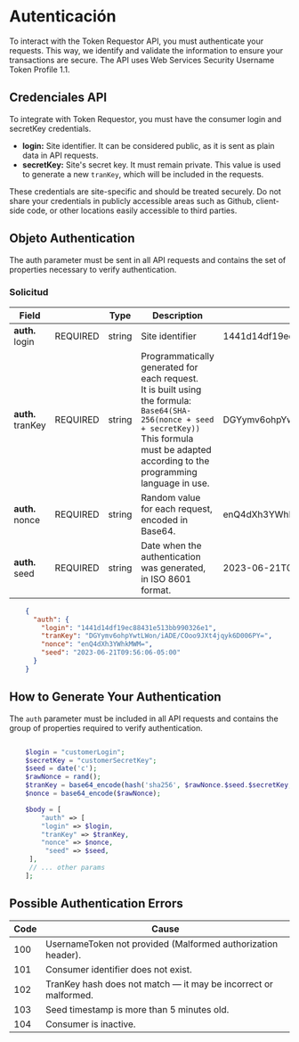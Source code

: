 # Autenticación


To interact with the Token Requestor API, you must authenticate your requests.
This way, we identify and validate the information to ensure your transactions are secure.
The API uses Web Services Security Username Token Profile 1.1.

## Credenciales API

To integrate with Token Requestor, you must have the consumer login and secretKey credentials.

- **login:** Site identifier. It can be considered public, as it is sent as plain data in API requests.
- **secretKey:** Site's secret key. It must remain private. This value is used to generate
a new `tranKey`, which will be included in the requests.


<Note>
    These credentials are site-specific and should be treated securely. Do not share your
    credentials in publicly accessible areas such as Github, client-side code, or other
    locations easily accessible to third parties.
</Note>

## Objeto Authentication
The auth parameter must be sent in all API requests and contains the set of properties necessary to verify authentication.

### Solicitud

| Field             |                                                                | Type   | Description                                                                                                                                                                                                    | Example                                      |
|-------------------|----------------------------------------------------------------|--------|----------------------------------------------------------------------------------------------------------------------------------------------------------------------------------------------------------------|----------------------------------------------|
| **auth.** login   | <span class="text-teal-500 dark:text-teal-400">REQUIRED</span> | string | Site identifier                                                                                                                                                                                                | 1441d14df19ec88431e513bb990326e1             |
| **auth.** tranKey | <span class="text-teal-500 dark:text-teal-400">REQUIRED</span> | string | Programmatically generated for each request.<br/>It is built using the formula:<br/>`Base64(SHA-256(nonce + seed + secretKey))`<br/>This formula must be adapted according to the programming language in use. | DGYymv6ohpYwtLWon/iADE/COoo9JXt4jqyk6D006PY= |
| **auth.** nonce   | <span class="text-teal-500 dark:text-teal-400">REQUIRED</span> | string | Random value for each request, encoded in Base64.                                                                                                                                                              | enQ4dXh3YWhkMWM=                             |
| **auth.** seed    | <span class="text-teal-500 dark:text-teal-400">REQUIRED</span> | string | Date when the authentication was generated, in ISO 8601 format.                                                                                                                                                | 2023-06-21T09:56:06-05:00                    |


```json
    {
      "auth": {
        "login": "1441d14df19ec88431e513bb990326e1",
        "tranKey": "DGYymv6ohpYwtLWon/iADE/COoo9JXt4jqyk6D006PY=",
        "nonce": "enQ4dXh3YWhkMWM=",
        "seed": "2023-06-21T09:56:06-05:00"
      }
    }

```

## How to Generate Your Authentication

The `auth` parameter must be included in all API requests and contains the group of properties required to verify authentication.


```php

    $login = "customerLogin";
    $secretKey = "customerSecretKey";
    $seed = date('c');
    $rawNonce = rand();
    $tranKey = base64_encode(hash('sha256', $rawNonce.$seed.$secretKey, true));
    $nonce = base64_encode($rawNonce);

    $body = [
        "auth" => [
        "login" => $login,
        "tranKey" => $tranKey,
        "nonce" => $nonce,
         "seed" => $seed,
     ],
     // ... other params
    ];

```

## Possible Authentication Errors

| Code | Cause                                                           |
|------|-----------------------------------------------------------------|
| 100  | UsernameToken not provided (Malformed authorization header).    |
| 101  | Consumer identifier does not exist.                             |
| 102  | TranKey hash does not match — it may be incorrect or malformed. |
| 103  | Seed timestamp is more than 5 minutes old.                      |
| 104  | Consumer is inactive.                                           |


